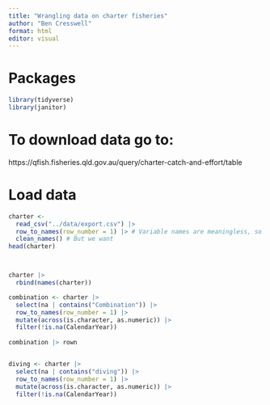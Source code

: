 ```yaml
---
title: "Wrangling data on charter fisheries"
author: "Ben Cresswell"
format: html
editor: visual
---
```




# Packages
```r
library(tidyverse)
library(janitor)
```


# To download data go to:
https://qfish.fisheries.qld.gov.au/query/charter-catch-and-effort/table

# Load data

```r
charter <- 
  read_csv("../data/export.csv") |>
  row_to_names(row_number = 1) |> # Variable names are meaningless, so remove
  clean_names() # But we want 
head(charter)



charter |>
  rbind(names(charter))

```

```r
combination <- charter |>
  select(na | contains("Combination")) |>
  row_to_names(row_number = 1) |>
  mutate(across(is.character, as.numeric)) |>
  filter(!is.na(CalendarYear))
  
combination |> rown


diving <- charter |>
  select(na | contains("diving")) |>
  row_to_names(row_number = 1) |>
  mutate(across(is.character, as.numeric)) |>
  filter(!is.na(CalendarYear))



```



